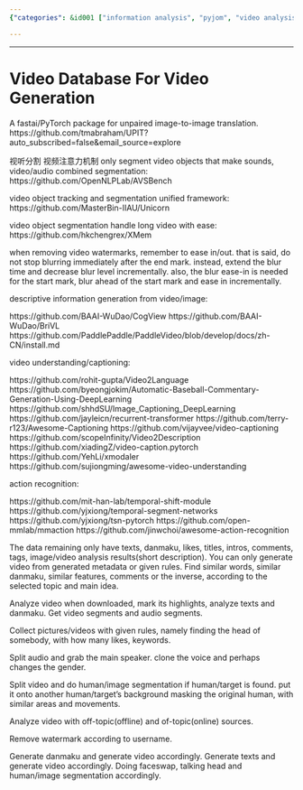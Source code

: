 ```yaml
---
{"categories": &id001 ["information analysis", "pyjom", "video analysis"], "category": "Video Processing", "date": "2023-12-22 23:52:59", "description": "This passage explores various video processing tools such as Fastai/PyTorch, OpenNLPLab, MasterBin-IIAU, and PaddlePaddle. These tools are utilized for tasks including image translation, object segmentation, tracking, action recognition, and generating descriptive information.", "tags": *id001, "title": "Video Database"}

---
```


------

# Video Database For Video Generation

A fastai/PyTorch package for unpaired image-to-image translation.
https://github.com/tmabraham/UPIT?auto_subscribed=false&email_source=explore

视听分割 视频注意力机制
only segment video objects that make sounds, video/audio combined segmentation:
https://github.com/OpenNLPLab/AVSBench

video object tracking and segmentation unified framework:
https://github.com/MasterBin-IIAU/Unicorn

video object segmentation handle long video with ease:
https://github.com/hkchengrex/XMem

when removing video watermarks, remember to ease in/out. that is said, do not stop blurring immediately after the end mark. instead, extend the blur time and decrease blur level incrementally. also, the blur ease-in is needed for the start mark, blur ahead of the start mark and ease in incrementally.

descriptive information generation from video/image:

https://github.com/BAAI-WuDao/CogView
https://github.com/BAAI-WuDao/BriVL
https://github.com/PaddlePaddle/PaddleVideo/blob/develop/docs/zh-CN/install.md

video understanding/captioning:

https://github.com/rohit-gupta/Video2Language
https://github.com/byeongjokim/Automatic-Baseball-Commentary-Generation-Using-DeepLearning
https://github.com/shhdSU/Image_Captioning_DeepLearning
https://github.com/jayleicn/recurrent-transformer
https://github.com/terry-r123/Awesome-Captioning
https://github.com/vijayvee/video-captioning
https://github.com/scopeInfinity/Video2Description
https://github.com/xiadingZ/video-caption.pytorch
https://github.com/YehLi/xmodaler
https://github.com/sujiongming/awesome-video-understanding

action recognition:

https://github.com/mit-han-lab/temporal-shift-module
https://github.com/yjxiong/temporal-segment-networks
https://github.com/yjxiong/tsn-pytorch
https://github.com/open-mmlab/mmaction
https://github.com/jinwchoi/awesome-action-recognition

The data remaining only have texts, danmaku, likes, titles, intros, comments, tags, image/video analysis results(short description). You can only generate video from generated metadata or given rules. Find similar words, similar danmaku, similar features, comments or the inverse, according to the selected topic and main idea.

Analyze video when downloaded, mark its highlights, analyze texts and danmaku. Get video segments and audio segments.

Collect pictures/videos with given rules, namely finding the head of somebody, with how many likes, keywords.

Split audio and grab the main speaker. clone the voice and perhaps changes the gender.

Split video and do human/image segmentation if human/target is found. put it onto another human/target's background masking the original human, with similar areas and movements.

Analyze video with off-topic(offline) and of-topic(online) sources.

Remove watermark according to username.

Generate danmaku and generate video accordingly. Generate texts and generate video accordingly. Doing faceswap, talking head and human/image segmentation accordingly.

